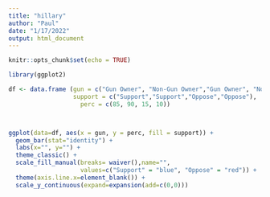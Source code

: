 ---
title: "hillary"
author: "Paul"
date: "1/17/2022"
output: html_document
---

```{r setup, include=FALSE}
knitr::opts_chunk$set(echo = TRUE)
```



```{r,fig.width = 4, fig.height = 3}
library(ggplot2)

df <- data.frame (gun = c("Gun Owner", "Non-Gun Owner","Gun Owner", "Non-Gun Owner"),
                  support = c("Support","Support","Oppose","Oppose"),
                    perc = c(85, 90, 15, 10))



ggplot(data=df, aes(x = gun, y = perc, fill = support)) +
  geom_bar(stat="identity") +
  labs(x="", y="") +
  theme_classic() +
  scale_fill_manual(breaks= waiver(),name="",
                    values=c("Support" = "blue", "Oppose" = "red")) +
  theme(axis.line.x=element_blank()) +
  scale_y_continuous(expand=expansion(add=c(0,0)))
```

